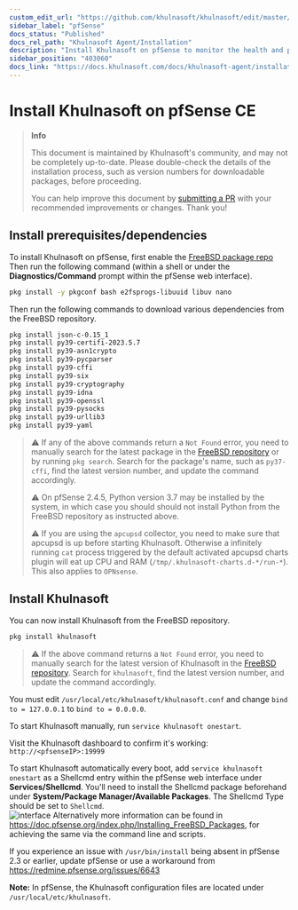 ```yaml
---
custom_edit_url: "https://github.com/khulnasoft/khulnasoft/edit/master/packaging/installer/methods/pfsense.md"
sidebar_label: "pfSense"
docs_status: "Published"
docs_rel_path: "Khulnasoft Agent/Installation"
description: "Install Khulnasoft on pfSense to monitor the health and performance of firewalls with thousands of real-time, per-second metrics."
sidebar_position: "403060"
docs_link: "https://docs.khulnasoft.com/docs/khulnasoft-agent/installation/pfsense"
---
```


# Install Khulnasoft on pfSense CE

> **Info**
>
> This document is maintained by Khulnasoft's community, and may not be completely up-to-date. Please double-check the
> details of the installation process, such as version numbers for downloadable packages, before proceeding.
>
> You can help improve this document by [submitting a
> PR](/docs/khulnasoft-agent/installation/pfsense) with your recommended
> improvements or changes. Thank you!

## Install prerequisites/dependencies

To install Khulnasoft on pfSense, first enable the [FreeBSD package repo](https://docs.netgate.com/pfsense/en/latest/recipes/freebsd-pkg-repo.html)
Then run the following command (within a shell or under the **Diagnostics/Command**
prompt within the pfSense web interface).

```bash
pkg install -y pkgconf bash e2fsprogs-libuuid libuv nano
```

Then run the following commands to download various dependencies from the FreeBSD repository.

```sh
pkg install json-c-0.15_1
pkg install py39-certifi-2023.5.7
pkg install py39-asn1crypto
pkg install py39-pycparser
pkg install py39-cffi
pkg install py39-six
pkg install py39-cryptography
pkg install py39-idna
pkg install py39-openssl
pkg install py39-pysocks
pkg install py39-urllib3
pkg install py39-yaml
```

> ⚠️ If any of the above commands return a `Not Found` error, you need to manually search for the latest package in the
> [FreeBSD repository](https://www.freebsd.org/ports/) or by running `pkg search`. Search for the package's name, such as `py37-cffi`, find the
> latest version number, and update the command accordingly.
>
> ⚠️ On pfSense 2.4.5, Python version 3.7 may be installed by the system, in which case you should should not install
> Python from the FreeBSD repository as instructed above.
>
> ⚠️ If you are using the `apcupsd` collector, you need to make sure that apcupsd is up before starting Khulnasoft.
> Otherwise a infinitely running `cat` process triggered by the default activated apcupsd charts plugin will eat up CPU
> and RAM (`/tmp/.khulnasoft-charts.d-*/run-*`). This also applies to `OPNsense`.

## Install Khulnasoft

You can now install Khulnasoft from the FreeBSD repository.

```bash
pkg install khulnasoft
```

> ⚠️ If the above command returns a `Not Found` error, you need to manually search for the latest version of Khulnasoft in
> the [FreeBSD repository](https://www.freebsd.org/ports/). Search for `khulnasoft`, find the latest version number, and
> update the command accordingly.

You must edit `/usr/local/etc/khulnasoft/khulnasoft.conf` and change `bind to = 127.0.0.1` to `bind to = 0.0.0.0`.

To start Khulnasoft manually, run `service khulnasoft onestart`.

Visit the Khulnasoft dashboard to confirm it's working: `http://<pfsenseIP>:19999`

To start Khulnasoft automatically every boot, add `service khulnasoft onestart` as a Shellcmd entry within the pfSense web
interface under **Services/Shellcmd**. You'll need to install the Shellcmd package beforehand under **System/Package
Manager/Available Packages**. The Shellcmd Type should be set to `Shellcmd`.  
![interface](https://i.imgur.com/wcKiPe1.png) Alternatively more information can be found in
<https://doc.pfsense.org/index.php/Installing_FreeBSD_Packages>, for achieving the same via the command line and
scripts.

If you experience an issue with `/usr/bin/install` being absent in pfSense 2.3 or earlier, update pfSense or use a
workaround from <https://redmine.pfsense.org/issues/6643>  

**Note:** In pfSense, the Khulnasoft configuration files are located under `/usr/local/etc/khulnasoft`.
